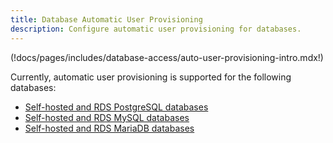 ```yaml
---
title: Database Automatic User Provisioning 
description: Configure automatic user provisioning for databases.
---
```


(!docs/pages/includes/database-access/auto-user-provisioning-intro.mdx!)

Currently, automatic user provisioning is supported for the following databases:
- [Self-hosted and RDS PostgreSQL databases](./auto-user-provisioning/postgres.mdx)
- [Self-hosted and RDS MySQL databases](./auto-user-provisioning/mysql.mdx)
- [Self-hosted and RDS MariaDB databases](./auto-user-provisioning/mariadb.mdx)
